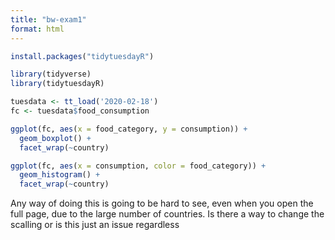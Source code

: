 ```yaml
---
title: "bw-exam1"
format: html
---
```


```r
install.packages("tidytuesdayR")
```

```r
library(tidyverse)
library(tidytuesdayR)
```

```r
tuesdata <- tt_load('2020-02-18')
fc <- tuesdata$food_consumption
```

```r
ggplot(fc, aes(x = food_category, y = consumption)) +
  geom_boxplot() +
  facet_wrap(~country)
```
```r
ggplot(fc, aes(x = consumption, color = food_category)) +
  geom_histogram() +
  facet_wrap(~country)
```

Any way of doing this is going to be hard to see, even when you open the full page, due to the large number of countries. Is there a way to change the scalling or is this just an issue regardless

